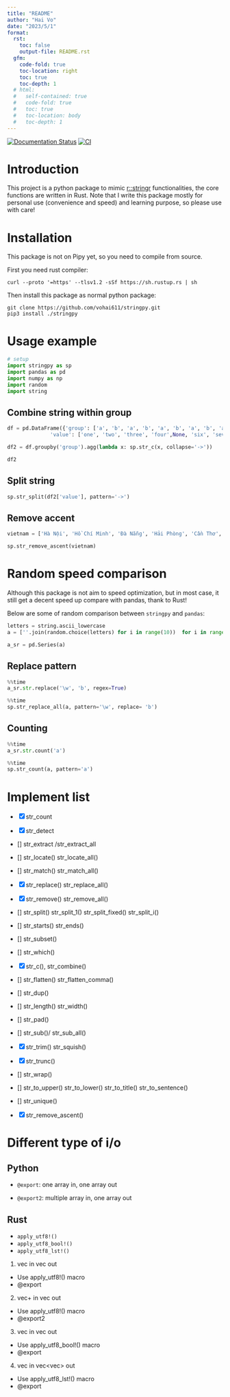 ```yaml
---
title: "README"
author: "Hai Vo"
date: "2023/5/1"
format: 
  rst: 
    toc: false
    output-file: README.rst
  gfm:
    code-fold: true
    toc-location: right
    toc: true
    toc-depth: 1
  # html: 
  #   self-contained: true
  #   code-fold: true
  #   toc: true
  #   toc-location: body
  #   toc-depth: 1
---
```



[![Documentation Status](https://readthedocs.org/projects/stringpy/badge/?version=latest)](https://stringpy.readthedocs.io/en/latest/?badge=latest)
[![CI](https://github.com/vohai611/stringpy/actions/workflows/CI.yml/badge.svg?branch=main)](https://github.com/vohai611/stringpy/actions/workflows/CI.yml)

# Introduction

This project is a python package to mimic [r::stringr](https://stringr.tidyverse.org/) functionalities, the core functions are written in Rust. Note that I write this package mostly for personal use (convenience and speed) and learning purpose, so please use with care!  

# Installation

This package is not on Pipy yet, so you need to compile from source. 

First you need rust compiler:
```
curl --proto '=https' --tlsv1.2 -sSf https://sh.rustup.rs | sh
```

Then install this package as normal python package:
```
git clone https://github.com/vohai611/stringpy.git
pip3 install ./stringpy
```

# Usage example

```python
# setup
import stringpy as sp
import pandas as pd
import numpy as np
import random
import string
```

## Combine string within group
```python
df = pd.DataFrame({'group': ['a', 'b', 'a', 'b', 'a', 'b', 'a', 'b', 'a', 'b'],
              'value': ['one', 'two', 'three', 'four',None, 'six', 'seven', 'eight', 'nine', 'ten']})

df2 = df.groupby('group').agg(lambda x: sp.str_c(x, collapse='->'))

df2
```

## Split string

```python
sp.str_split(df2['value'], pattern='->')
```

## Remove accent

```python
vietnam = ['Hà Nội', 'Hồ Chí Minh', 'Đà Nẵng', 'Hải Phòng', 'Cần Thơ', 'Biên Hòa', 'Nha Trang', 'BMT', 'Huế', 'Buôn Ma Thuột', 'Bắc Giang', 'Bắc Ninh', 'Bến Tre', 'Bình Dương', 'Bình Phước', 'Bình Thuận', 'Cà Mau', 'Cao Bằng', 'Đắk Lắk', 'Đắk Nông', 'Điện Biên', 'Đồng Nai', 'Đồng Tháp', 'Gia Lai', 'Hà Giang', 'Hà Nam', 'Hà Tĩnh', 'Hải Dương', 'Hậu Giang', 'Hòa Bình', 'Hưng Yên', 'Khánh Hòa', 'Kiên Giang', 'Kon Tum', 'Lai Châu', 'Lâm Đồng', 'Lạng Sơn', 'Lào Cai', 'Long An', 'Nam Định', 'Nghệ An', 'Ninh Bình', 'Ninh Thuận', 'Phú Thọ', 'Phú Yên', 'Quảng Bình', 'Quảng Nam', 'Quảng Ngãi', 'Quảng Ninh', 'Quảng Trị', 'Sóc Trăng', 'Sơn La'] 

sp.str_remove_ascent(vietnam)
```

# Random speed comparison

Although this package is not aim to speed optimization, but in most case, it still get a decent speed up compare with pandas, thank to Rust!

Below are some of random comparison between `stringpy` and `pandas`:

```python

letters = string.ascii_lowercase
a = [''.join(random.choice(letters) for i in range(10))  for i in range(600_000)]

a_sr = pd.Series(a)

```

## Replace pattern
```python
%%time
a_sr.str.replace('\w', 'b', regex=True)
```

```python
%%time
sp.str_replace_all(a, pattern='\w', replace= 'b')
```

## Counting

```python
%%time
a_sr.str.count('a')
```

```python
%%time
sp.str_count(a, pattern='a')
```

# Implement list
- [x] str_count
- [x] str_detect
- [] str_extract /str_extract_all
- [] str_locate() str_locate_all()
- [] str_match() str_match_all()
- [x] str_replace() str_replace_all()
- [x] str_remove() str_remove_all()
- [] str_split() str_split_1() str_split_fixed() str_split_i()
- [] str_starts() str_ends()

- [] str_subset()
- [] str_which()

- [x] str_c(), str_combine()
- [] str_flatten() str_flatten_comma()

- [] str_dup()
- [] str_length() str_width()
- [] str_pad()
- [] str_sub()/  str_sub_all()
- [x] str_trim() str_squish()
- [x] str_trunc()
- [] str_wrap()

- [] str_to_upper() str_to_lower() str_to_title() str_to_sentence()
- [] str_unique()
- [x] str_remove_ascent()

# Different type of i/o

## Python
- `@export`: one array in, one array out

- `@export2`: multiple array in, one array out

## Rust
- `apply_utf8!()`   
- `apply_utf8_bool!()`
- `apply_utf8_lst!()`

1. vec<str> in vec<str> out
- Use apply_utf8!() macro
- @export

2. vec<str>+ in vec<str> out
- Use apply_utf8!() macro
- @export2

3. vec<str> in vec<bool> out
- Use apply_utf8_bool!() macro
- @export

4. vec<str> in vec<vec<str>> out
- Use apply_utf8_lst!() macro
- @export